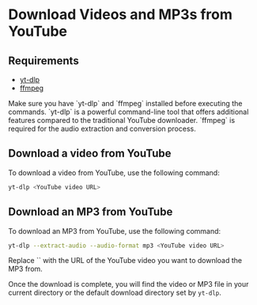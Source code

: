
# Download Videos and MP3s from YouTube

## Requirements

- [yt-dlp](https://github.com/yt-dlp/yt-dlp)
- [ffmpeg](https://ffmpeg.org)

<Callout type="info">
  Make sure you have `yt-dlp` and `ffmpeg` installed before executing the
  commands. `yt-dlp` is a powerful command-line tool that offers additional
  features compared to the traditional YouTube downloader. `ffmpeg` is required
  for the audio extraction and conversion process.
</Callout>

## Download a video from YouTube

To download a video from YouTube, use the following command:

```bash
yt-dlp <YouTube video URL>
```

## Download an MP3 from YouTube

To download an MP3 from YouTube, use the following command:

```bash
yt-dlp --extract-audio --audio-format mp3 <YouTube video URL>
```

<Callout>
  Replace `<YouTube video URL>` with the URL of the YouTube video you want to download the MP3 from.
</Callout>

Once the download is complete, you will find the video or MP3 file in your current directory or the default download directory set by `yt-dlp`.
